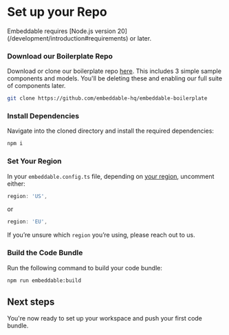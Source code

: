 # Set up your Repo

<Callout emoji="💡">
    Embeddable requires [Node.js version 20](/development/introduction#requirements) or later.
</Callout>

<Steps>

### Download our Boilerplate Repo

Download or clone our boilerplate repo [here](https://github.com/embeddable-hq/embeddable-boilerplate). This includes 3 simple sample components and models. You'll be deleting these and enabling our full suite of components later.

```bash
git clone https://github.com/embeddable-hq/embeddable-boilerplate
```
### Install Dependencies

Navigate into the cloned directory and install the required dependencies:

```bash
npm i
```
### Set Your Region

In your `embeddable.config.ts` file, depending on [your region](/deployment/deployment-regions), uncomment either:
```js
region: 'US',
```
or
```js
region: 'EU',
```

If you’re unsure which `region` you’re using, please reach out to us. 

### Build the Code Bundle

Run the following command to build your code bundle:

```bash
npm run embeddable:build
```
</Steps>

## Next steps

You're now ready to set up your workspace and push your first code bundle. 

<CardGrid>
  <LinkCard title="Set up your Workspace" href="/getting-started/set-up-your-workspace" icon=""/> 
</CardGrid>